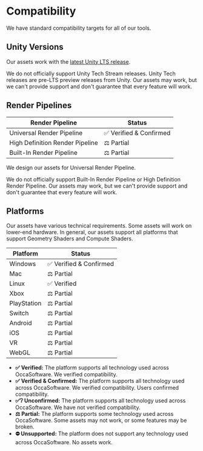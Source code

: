 # Compatibility

We have standard compatibility targets for all of our tools.

## Unity Versions

Our assets work with the [latest Unity LTS release](https://unity.com/releases/lts-vs-tech-stream).

We do not officially support Unity Tech Stream releases. Unity Tech releases are pre-LTS preview releases from Unity. Our assets may work, but we can't provide support and don't guarantee that every feature will work.

## Render Pipelines

| Render Pipeline | Status |
| --- | ----------- |
| Universal Render Pipeline | ✅ Verified & Confirmed |
| High Definition Render Pipeline | ⚖️ Partial |
| Built-In Render Pipeline | ⚖️ Partial |

We design our assets for Universal Render Pipeline.

We do not officially support Built-In Render Pipeline or High Definition Render Pipeline. Our assets may work, but we can't provide support and don't guarantee that every feature will work.

## Platforms

Our assets have various technical requirements. Some assets will work on lower-end hardware. In general, our assets support all platforms that support Geometry Shaders and Compute Shaders.

| Platform | Status |
| --- | ----------- |
| Windows | ✅ Verified & Confirmed |
| Mac | ⚖️ Partial |
| Linux | ✅ Verified |
| Xbox | ⚖️ Partial |
| PlayStation | ⚖️ Partial |
| Switch | ⚖️ Partial |
| Android | ⚖️ Partial |
| iOS | ⚖️ Partial |
| VR | ⚖️ Partial |
| WebGL | ⚖️ Partial |

- **✅ Verified:** The platform supports all technology used across OccaSoftware. We verified compatibility.
- **✅ Verified & Confirmed:** The platform supports all technology used across OccaSoftware. We verified compatibility. Users confirmed compatibility.
- **✅❔ Unconfirmed:** The platform supports all technology used across OccaSoftware. We have not verified compatibility.
- **⚖️ Partial:** The platform supports some technology used across OccaSoftware. Some assets may not work, or some features may be broken.
- **⛔ Unsupported:** The platform does not support any technology used across OccaSoftware. No assets work.
